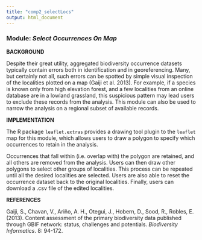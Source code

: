 ```yaml
---
title: "comp2_selectLocs"
output: html_document
---
```


### **Module:** ***Select Occurrences On Map***

**BACKGROUND**  

Despite their great utility, aggregated biodiversity occurrence datasets typically contain errors both in identification and in georeferencing. Many, but certainly not all, such errors can be spotted by simple visual inspection of the localities plotted on a map (Gaiji et al. 2013). For example, if a species is known only from high elevation forest, and a few localities from an online database are in a lowland grassland, this suspicious pattern may lead users to exclude these records from the analysis. This module can also be used to narrow the analysis on a regional subset of available records.

**IMPLEMENTATION**

The R package `leaflet.extras` provides a drawing tool plugin to the `leaflet` map for this module, which allows users to draw a polygon to specify which occurrences to retain in the analysis. 

Occurrences that fall within (i.e. overlap with) the polygon are retained, and all others are removed from the analysis. Users can then draw other polygons to select other groups of localities. This process can be repeated until all the desired localities are selected. Users are also able to reset the occurrence dataset back to the original localities. Finally, users can download a .csv file of the edited localities.

**REFERENCES**

Gaiji, S., Chavan, V., Ariño, A. H., Otegui, J., Hobern, D., Sood, R., Robles, E. (2013). Content assessment of the primary biodiversity data published through GBIF network: status, challenges and potentials. *Biodiversity Informatics*. 8: 94-172.
